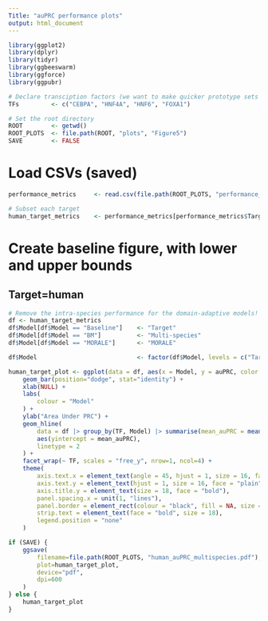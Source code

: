 ```yaml
---
Title: "auPRC performance plots"
output: html_document
---
```


```r

library(ggplot2)
library(dplyr)
library(tidyr)
library(ggbeeswarm)
library(ggforce)
library(ggpubr)

```
```r

# Declare transciption factors (we want to make quicker prototype sets too)
TFs         <- c("CEBPA", "HNF4A", "HNF6", "FOXA1")

# Set the root directory
ROOT        <- getwd()
ROOT_PLOTS  <- file.path(ROOT, "plots", "Figure5")
SAVE        <- FALSE

```
# Load CSVs (saved)
```r

performance_metrics     <- read.csv(file.path(ROOT_PLOTS, "performance_data.csv"))

# Subset each target
human_target_metrics    <- performance_metrics[performance_metrics$Target == "hg38",]

```
# Create baseline figure, with lower and upper bounds
## Target=human
```r

# Remove the intra-species performance for the domain-adaptive models!
df <- human_target_metrics
df$Model[df$Model == "Baseline"]    <- "Target"
df$Model[df$Model == "BM"]          <- "Multi-species"
df$Model[df$Model == "MORALE"]      <- "MORALE"

df$Model                            <- factor(df$Model, levels = c("Target", "Multi-species", "MORALE"))

```
```r

human_target_plot <- ggplot(data = df, aes(x = Model, y = auPRC, color = Model, fill=Model)) +
    geom_bar(position="dodge", stat="identity") +
    xlab(NULL) +
    labs(
        colour = "Model"
    ) +
    ylab("Area Under PRC") +
    geom_hline(
        data = df |> group_by(TF, Model) |> summarise(mean_auPRC = mean(auPRC)) |> filter(Model == "Target"),
        aes(yintercept = mean_auPRC),
        linetype = 2
    ) +
    facet_wrap(~ TF, scales = "free_y", nrow=1, ncol=4) +
    theme(
        axis.text.x = element_text(angle = 45, hjust = 1, size = 16, face = "bold"),
        axis.text.y = element_text(hjust = 1, size = 16, face = "plain"),
        axis.title.y = element_text(size = 18, face = "bold"),
        panel.spacing.x = unit(1, "lines"),
        panel.border = element_rect(colour = "black", fill = NA, size = 1.5),
        strip.text = element_text(face = "bold", size = 18),
        legend.position = "none"
    )

if (SAVE) {
    ggsave(
        filename=file.path(ROOT_PLOTS, "human_auPRC_multispecies.pdf"),
        plot=human_target_plot,
        device="pdf",
        dpi=600
    )
} else {
    human_target_plot
}

```
